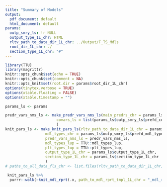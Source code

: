 ```yaml
---
title: "Summary of Models"
output:
  pdf_document: default
  html_document: default
params:
  outp_smry_ls: !r NULL
  output_type_1L_chr: HTML
  rltv_path_to_data_dir_1L_chr: ../Output/F_TS_Mdls
  root_dir_1L_chr: ./
  section_type_1L_chr: "#"
---
```


```r
library(TTU)
library(magrittr)
knitr::opts_chunk$set(echo = TRUE)
knitr::opts_chunk$set(comment = NA)
knitr::opts_knit$set(root.dir = params$root_dir_1L_chr)
options(tinytex.verbose = TRUE)
options(xtable.floating = FALSE)
options(xtable.timestamp = "")
```
```r
params_ls <- params
```

```r
predr_vars_nms_ls <- make_predr_vars_nms_ls(main_predrs_chr = params_ls$outp_smry_ls$predr_cmprsns_tb$predr_chr, 
                       covars_ls = list(params_ls$outp_smry_ls$prefd_covars_chr)
                       )
knit_pars_ls <- make_knit_pars_ls(rltv_path_to_data_dir_1L_chr = params_ls$rltv_path_to_data_dir_1L_chr,
                  mdl_types_chr = params_ls$outp_smry_ls$prefd_mdl_types_chr,
                  predr_vars_nms_ls = predr_vars_nms_ls,
                  mdl_types_lup = TTU::mdl_types_lup, 
                  plt_types_lup = TTU::plt_types_lup,
                  output_type_1L_chr = params_ls$output_type_1L_chr,
                  section_type_1L_chr = params_ls$section_type_1L_chr
                  ) 
# paths_to_all_data_fls_chr <- list.files(rltv_path_to_data_dir_1L_chr, full.names = T)
```

```r
 knit_pars_ls %>%
  purrr::walk(~knit_mdl_rprt(.x, path_to_mdl_rprt_tmpl_1L_chr = "_mdl_rpt_tmpl.Rmd"))
```

